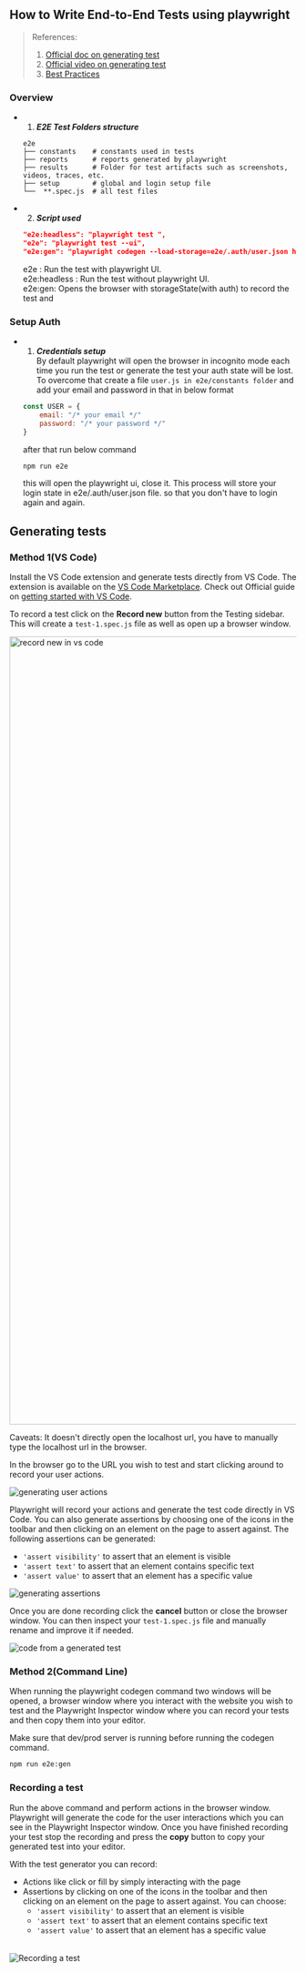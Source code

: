 
## How to Write End-to-End Tests using playwright

> References:
>
> 1. [Official doc on generating test](https://playwright.dev/docs/codegen#recording-a-test)
> 2. [Official video on generating test](https://www.youtube.com/watch?v=LM4yqrOzmFE)
> 3. [Best Practices](https://playwright.dev/docs/best-practices)

### Overview

- 1. **_E2E Test Folders structure_**

  ```
  e2e
  ├── constants    # constants used in tests
  ├── reports      # reports generated by playwright
  ├── results      # Folder for test artifacts such as screenshots, videos, traces, etc.
  ├── setup        # global and login setup file
  └──  **.spec.js  # all test files

  ```

- 2. **_Script used_**

  ```json filename="package.json"
  "e2e:headless": "playwright test ",
  "e2e": "playwright test --ui",
  "e2e:gen": "playwright codegen --load-storage=e2e/.auth/user.json http://localhost:4001 "
  ```

  e2e : Run the test with playwright UI.\
   e2e:headless : Run the test without playwright UI. \
   e2e:gen: Opens the browser with storageState(with auth) to record the test
  and

### Setup Auth

- 1. **_Credentials setup_**  
     By default playwright will open the browser in incognito mode each time you
     run the test or generate the test your auth state will be lost. To overcome
     that create a file `user.js in e2e/constants folder` and add your email and password in
     that in below format

  ```js filename="e2e/constants/user.js"
  const USER = {
      email: "/* your email */"
      password: "/* your password */"
  }
  ```

  after that run below command

  ```bash
  npm run e2e
  ```

  this will open the playwright ui, close it. This process will store your
  login state in e2e/.auth/user.json file. so that you don't have to login again and again.

## Generating tests

### Method 1(VS Code)

Install the VS Code extension and generate tests directly from VS Code. The
extension is available on the
[VS Code Marketplace](https://marketplace.visualstudio.com/items?itemName=ms-playwright.playwright).
Check out Official guide on
[getting started with VS Code](https://playwright.dev/docs/getting-started-vscode).

To record a test click on the **Record new** button from the Testing sidebar.
This will create a `test-1.spec.js` file as well as open up a browser window.

<img
  width="1385"
  alt="record new in vs code"
  src="https://user-images.githubusercontent.com/13063165/220961665-615d0ab8-3f0b-439c-ad0b-0424d9aa154b.png"
/>

<Callout type="info" emoji="ℹ️">
  Caveats: It doesn't directly open the localhost url, you have to manually type
  the localhost url in the browser.
</Callout>

In the browser go to the URL you wish to test and start clicking around to
record your user actions.

![generating user actions](https://github.com/microsoft/playwright/assets/13063165/1d4c8f37-8325-4816-a665-d0e95e63f509)

Playwright will record your actions and generate the test code directly in VS
Code. You can also generate assertions by choosing one of the icons in the
toolbar and then clicking on an element on the page to assert against. The
following assertions can be generated:

- `'assert visibility'` to assert that an element is visible
- `'assert text'` to assert that an element contains specific text
- `'assert value'` to assert that an element has a specific value

![generating assertions](https://github.com/microsoft/playwright/assets/13063165/d131eb35-b2ca-4bf4-a8ac-88b6e40dcf07)

Once you are done recording click the **cancel** button or close the browser
window. You can then inspect your `test-1.spec.js` file and manually rename and
improve it if needed.

![code from a generated test](https://github.com/microsoft/playwright/assets/13063165/2ba4c212-4713-460a-b054-6dc6b67a9a7c)

### Method 2(Command Line)

When running the playwright codegen command two windows will be opened, a
browser window where you interact with the website you wish to test and the
Playwright Inspector window where you can record your tests and then copy them
into your editor.

<Callout type="warning" emoji="⚠️">
  Make sure that dev/prod server is running before running the codegen command.
</Callout>

```bash filename="codegen command"
npm run e2e:gen
```

### Recording a test

Run the above command and perform actions in the browser window. Playwright will
generate the code for the user interactions which you can see in the Playwright
Inspector window. Once you have finished recording your test stop the recording
and press the **copy** button to copy your generated test into your editor.

With the test generator you can record:

- Actions like click or fill by simply interacting with the page
- Assertions by clicking on one of the icons in the toolbar and then clicking on
  an element on the page to assert against. You can choose:
  - `'assert visibility'` to assert that an element is visible
  - `'assert text'` to assert that an element contains specific text
  - `'assert value'` to assert that an element has a specific value

######

![Recording a test](https://github.com/microsoft/playwright/assets/13063165/34a79ea1-639e-4cb3-8115-bfdc78e3d34d)

